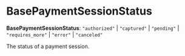 
# BasePaymentSessionStatus

 **BasePaymentSessionStatus**: `"authorized"` \| `"captured"` \| `"pending"` \| `"requires_more"` \| `"error"` \| `"canceled"`

The status of a payment session.
